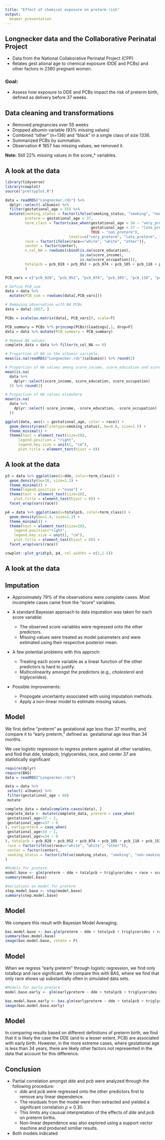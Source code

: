 ```yaml
---
title: "Effect of chemical exposure on preterm risk"
output: 
  beamer_presentation
---
```


## Longnecker data and the Collaborative Perinatal Project

- Data from the National Collaborative Perinatal Project (CPP) 
- Relates gest  ational age to chemical exposure (DDE and PCBs) and other factors in 2380 pregnant women. 

### Goal:

- Assess how exposure to DDE and PCBs impact the risk of preterm birth, defined as delivery before 37 weeks.


## Data cleaning and transformations

- Removed pregnancies over 55 weeks
- Dropped albumin variable (93% missing values)
- Combined "other" (n=136) and "black" in a single class of size 1336.
- Summarized PCBs by summation.
- Observation \# 1857 has missing values; we removed it.

**Note:** Still 22% missing values in the score_* variables.

## A look at the data

```r
library(tidyverse)
library(cowplot)
source("prettyplot.R")

data = readRDS("Longnecker.rds") %>% 
  dplyr::select(-albumin) %>% 
  filter(gestational_age < 55) %>% 
  mutate(smoking_status = factor(ifelse(smoking_status, "smoking", "non-smoking")),
         preterm = gestational_age < 37,
         term_class = factor(case_when(gestational_age < 34 ~ "very_preterm",
                                       gestational_age < 37 ~ "late_preterm",
                                       TRUE ~ "non_preterm"), 
                             levels=c("very_preterm", "late_preterm", "non_preterm")),
         race = factor(ifelse(race=="white", "white", "other")),
         center = factor(center),
         n_col_NA = rowSums(cbind(is.na(score_education), 
                                  is.na(score_income), 
                                  is.na(score_occupation))),
         totalpcb = pcb_028 + pcb_052 + pcb_074 + pcb_105 + pcb_118 + pcb_153 + pcb_170 + pcb_138 + pcb_180 +pcb_194 +pcb_203
         )

PCB_vars = c("pcb_028", "pcb_052", "pcb_074", "pcb_105", "pcb_118", "pcb_153", "pcb_170", "pcb_138", "pcb_180", "pcb_194", "pcb_203")

# Define PCB_sum
data = data %>% 
  mutate(PCB_sum = rowSums(data[,PCB_vars]))

# Removing observation with NA PCBs
data = data[-1857, ]

PCBs = scale(as.matrix(data[, PCB_vars]), scale=T)

PCB_summary = PCBs %*% princomp(PCBs)$loadings[,1, drop=F]
data = data %>% mutate(PCB_summary = PCB_summary)

# Remove NA values
complete_data = data %>% filter(n_col_NA == 0)

# Proportion of NA in the albumin variable.
mean(is.na(readRDS("Longnecker.rds")$albumin)) %>% round(2)

# Proportion of NA values among score_income, score_education and score_occupation.
mean(is.na(
  data %>%
    dplyr::select(score_income, score_education, score_occupation)
  )) %>% round(2)

# Proportion of NA values elsewhere
mean(is.na(
  data %>%
    dplyr::select(-score_income, -score_education, -score_occupation)
  ))
```

```r
ggplot(data, aes(x = gestational_age, color = race)) +
  geom_density(aes(linetype=smoking_status), bw=0.8, size=1.5) +
  theme_minimal() +
  theme(text = element_text(size=20), 
      legend.position = "right",
      legend.key.size = unit(1, "cm"),
      plot.title = element_text(hjust = 0))
```

## A look at the data

```r
p3 = data %>% ggplot(aes(x=dde, color=term_class)) + 
  geom_density(bw=10, size=1.2) + 
  theme_minimal() + 
  theme(legend.position = "none") + 
  theme(text = element_text(size=20), 
    plot.title = element_text(hjust = 0)) +
  facet_wrap(vars(race))

p4 = data %>% ggplot(aes(x=totalpcb, color=term_class)) + 
  geom_density(bw=1.4, size=1.2) + 
  theme_minimal() + 
  theme(text = element_text(size=20), 
    legend.position="right",
    legend.key.size = unit(1, "cm"),
    plot.title = element_text(hjust = 0)) +
  facet_wrap(vars(race))

cowplot::plot_grid(p3, p4, rel_widths = c(1,1.5))
```

## A look at the data



## Imputation

- Approximately 79% of the observations were complete cases. Most incomplete cases came from the "score" variables.

- A standard Bayesian approach to data imputation was taken for each score variable:
    - The observed score variables were regressed onto the other predictors.
    - Missing values were treated as model parameters and were estimated using their respective posterior mean.
- A few potential problems with this approch:
    - Treating each score variable as a linear function of the other predictors is hard to justify.
    - Multicolinearity amongst the predictors (e.g., _cholesterol_ and _triglycerides_).
- Possible improvements:
    - Propogate uncertainty associated with using imputation methods.
    - Apply a non-linear model to estimate missing values. 


## Model

We first define "preterm" as gestational age less than 37 months, and compare it to "early preterm," defined as  gestational age less than 34 months.

We use logistic regression to regress preterm against all other variables, and find that dde, totalpcb, triglycerides, race, and center 37 are statistically significant
```r
require(dplyr)
require(BAS)
data = readRDS("Longnecker.rds")

data = data %>%
 select(-albumin) %>%
 filter(gestational_age < 60)
 mutate

complete_data = data[complete.cases(data), ]
complete_data <- mutate(complete_data, preterm = case_when(
 gestational_age<37 ~ 1,
 gestational_age>=37 ~ 0
), earlypreterm = case_when(
 gestational_age<34 ~ 1,
 gestational_age>=34 ~ 0
), totalpcb = pcb_028 + pcb_052 + pcb_074 + pcb_105 + pcb_118 + pcb_153 + pcb_170 + pcb_138 + pcb_180 +pcb_194 +pcb_203,
 race = factor(ifelse(race=="white", "white", "other")),
 center = factor(center),
 smoking_status = factor(ifelse(smoking_status, "smoking", "non-smoking"))
)

#Models for preterm
model.base <- glm(preterm ~ dde + totalpcb + triglycerides + race + score_education + score_income + score_occupation + maternal_age + cholesterol + center-1, data = complete_data, family = "binomial")
summary(model.base)

#Variations on model for preterm
step.model.base <- step(model.base)
summary(step.model.base)

```

## Model

We compare this result with Bayesian Model Averaging.
```r
bas.model.base <- bas.glm(preterm ~ dde + totalpcb + triglycerides + race + score_education + score_income + score_occupation + maternal_age + cholesterol + center, data = complete_data, family = binomial(link = "logit"), modelprior = uniform(), MCMC.iterations = 10000)
summary(bas.model.base)
image(bas.model.base, rotate = F)
```

## Model

When we regress "early preterm" through logistic regression, we find only totalbcp and race significant. We compare this with BAS, where we find that only race shows up substantially often in simulated data sets.
```r
#Models for early preterm
model.base.early <- glm(earlypreterm ~ dde + totalpcb + triglycerides + race + score_education + score_income + score_occupation + maternal_age + cholesterol + center, data = complete_data, family = "binomial")

bas.model.base.early <- bas.glm(earlypreterm ~ dde + totalpcb + triglycerides + race + score_education + score_income + score_occupation + maternal_age + cholesterol + center, data = complete_data, family = binomial(link = "logit"), modelprior = uniform(), MCMC.iterations = 10000)
image(bas.model.base.early)
```
 
## Model

In comparing results based on different definitions of preterm birth, we find that it is likely the case the DDE (and to a lesser extent, PCB) are associated with early birth. However, in the more extreme cases, where gestational age is less than 34 years, there are likely other factors not represented in the data that account for this difference.

## Conclusion


- Partial correlation amongst _dde_ and _pcb_ were analyzed through the following procedure: 
  - _dde_ and _pcb_ were regressed onto the other predictors first to remove any linear dependence.
  - The residuals from the model were then extracted and yielded a significant correlation $\rho \approx 0.30$.
  - This limits any causual interpretation of the effects of _dde_ and _pcb_ on preterm births.
  - Non-linear dependence was also explored using a support vector machine and produced similiar results.

- Both models indicated 




